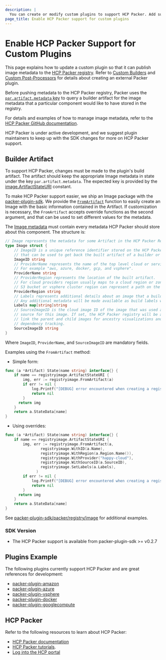 ```yaml
---
description: |
  You can create or modify custom plugins to support HCP Packer. Add support for HCP Packer to let plugins manage image metadata stored in the HCP Packer registry.
page_title: Enable HCP Packer support for custom plugins
---
```


# Enable HCP Packer Support for Custom Plugins

This page explains how to update a custom plugin so that it can publish image metadata to the [HCP Packer registry](/hcp/docs/packer). Refer to [Custom Builders](/packer/docs/plugins/creation/custom-builders) and [Custom Post-Processors](/packer/docs/plugins/creation/custom-post-processors) for details about creating an external Packer plugin.

Before pushing metadata to the HCP Packer registry, Packer uses the [`par.artifact.metadata` key](https://pkg.go.dev/github.com/hashicorp/packer-plugin-sdk/packer/registry/image#pkg-constants)
to query a builder artifact for the image metadata that a particular component would like to have stored in the registry.

For details and examples of how to manage image metadata, refer to the [HCP Packer GitHub documentation](https://pkg.go.dev/github.com/hashicorp/packer-plugin-sdk/packer/registry/image).

HCP Packer is under active development, and we suggest plugin maintainers to keep up with the SDK changes for more on HCP Packer support.

## Builder Artifact

To support HCP Packer, changes must be made to the plugin's build artifact. The artifact should keep the appropriate
Image metadata in state under the key `par.artifact.metadata`. The expected key is provided by the [image.ArtifactStateURI](https://pkg.go.dev/github.com/hashicorp/packer-plugin-sdk/packer/registry/image#pkg-constants) constant.

To make HCP Packer support easier, we ship an Image package with the [packer-plugin-sdk](https://pkg.go.dev/github.com/hashicorp/packer-plugin-sdk/packer/registry/image#pkg-overview).
We provide the [`FromArtifact`](https://pkg.go.dev/github.com/hashicorp/packer-plugin-sdk/packer/registry/image#FromArtifact) function
to easily create an Image with the basic information contained in the Artifact. If customization is necessary, the `FromArtifact` accepts
override functions as the second argument, and that can be used to set different values for the metadata.

The [Image metadata](https://pkg.go.dev/github.com/hashicorp/packer-plugin-sdk/packer/registry/image#Image) must contain every
metadata HCP Packer should store about this component. The structure is:
```go
// Image represents the metadata for some Artifact in the HCP Packer Registry.
type Image struct {
	// ImageID is a unique reference identifier stored on the HCP Packer registry
	// that can be used to get back the built artifact of a builder or post-processor.
	ImageID string
	// ProviderName represents the name of the top level cloud or service where the built artifact resides.
	// For example "aws, azure, docker, gcp, and vsphere".
	ProviderName string
	// ProviderRegion represents the location of the built artifact.
	// For cloud providers region usually maps to a cloud region or zone, but for things like the file builder,
	// S3 bucket or vsphere cluster region can represent a path on the upstream datastore, or cluster.
	ProviderRegion string
	// Labels represents additional details about an image that a builder or post-processor may with to provide for a given build.
	// Any additional metadata will be made available as build labels within a HCP Packer registry iteration.
	Labels map[string]string
	// SourceImageID is the cloud image ID of the image that was used as the
	// source for this image. If set, the HCP Packer registry will be able
	// link the parent and child images for ancestry visualizations and
	// dependency tracking.
	SourceImageID string
}
```

Where `ImageID`, `ProviderName`, and `SourceImageID` are mandatory fields.

Examples using the `FromArtifact` method:

- Simple form:
```go
func (a *Artifact) State(name string) interface{} {
	if name == registryimage.ArtifactStateURI {
		img, err := registryimage.FromArtifact(a)
		if err != nil {
			log.Printf("[DEBUG] error encountered when creating a registry image %v", err)
			return nil
		}
	  return img
	}
	return a.StateData[name]
}
```

- Using overrides:
```go
func (a *Artifact) State(name string) interface{} {
	if name == registryimage.ArtifactStateURI {
		img, err := registryimage.FromArtifact(a,
                registryimage.WithID(a.Name),
                registryimage.WithRegion(a.Region.Name()),
                registryimage.WithProvider("happy-cloud"),
                registryimage.WithSourceID(a.SourceID),
                registryimage.SetLabels(a.Labels),
              )
		if err != nil {
			log.Printf("[DEBUG] error encountered when creating a registry image %v", err)
			return nil
		}
	  return img
	}
	return a.StateData[name]
}
```

See [packer-plugin-sdk/packer/registry/image](https://pkg.go.dev/github.com/hashicorp/packer-plugin-sdk/packer/registry/image#pkg-examples) for additional examples.

### SDK Version

- The HCP Packer support is available from packer-plugin-sdk >= v0.2.7

## Plugins Example

The following plugins currently support HCP Packer and are great references for development:

- [packer-plugin-amazon](https://github.com/hashicorp/packer-plugin-amazon)
- [packer-plugin-azure](https://github.com/hashicorp/packer-plugin-azure)
- [packer-plugin-vsphere](https://github.com/hashicorp/packer-plugin-vsphere)
- [packer-plugin-docker](https://github.com/hashicorp/packer-plugin-docker)
- [packer-plugin-googlecompute](https://github.com/hashicorp/packer-plugin-googlecompute)

## HCP Packer

Refer to the following resources to learn about HCP Packer:

- [HCP Packer documentation](/hcp/docs/packer) 
- [HCP Packer tutorials](/packer/tutorials/hcp-get-started).
- [Log into the HCP portal](https://portal.cloud.hashicorp.com)